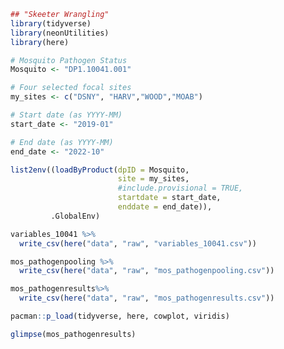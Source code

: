 ```r
## "Skeeter Wrangling"
library(tidyverse)
library(neonUtilities)
library(here)
```

```r
# Mosquito Pathogen Status
Mosquito <- "DP1.10041.001"

# Four selected focal sites
my_sites <- c("DSNY", "HARV","WOOD","MOAB")

# Start date (as YYYY-MM)
start_date <- "2019-01"

# End date (as YYYY-MM)
end_date <- "2022-10"
```

```r
list2env((loadByProduct(dpID = Mosquito, 
                        site = my_sites, 
                        #include.provisional = TRUE,
                        startdate = start_date,
                        enddate = end_date)),
         .GlobalEnv)
```

```r
variables_10041 %>% 
  write_csv(here("data", "raw", "variables_10041.csv"))

```

```r
mos_pathogenpooling %>% 
  write_csv(here("data", "raw", "mos_pathogenpooling.csv"))

```

```r
mos_pathogenresults%>% 
  write_csv(here("data", "raw", "mos_pathogenresults.csv"))

```
      
```r
pacman::p_load(tidyverse, here, cowplot, viridis)
```

```r
glimpse(mos_pathogenresults)
```
```r

```


